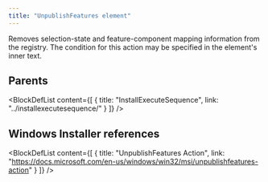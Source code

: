 ```yaml
---
title: "UnpublishFeatures element"
---
```



Removes selection-state and feature-component mapping information from the registry. The condition for this action may be specified in the element's inner text.


## Parents

<BlockDefList content={[
    {
      title: "InstallExecuteSequence",
      link: "../installexecutesequence/"
    }
  ]}
/>

## Windows Installer references

<BlockDefList content={[
    {
      title: "UnpublishFeatures Action",
      link: "https://docs.microsoft.com/en-us/windows/win32/msi/unpublishfeatures-action"
    }
  ]}
/>
